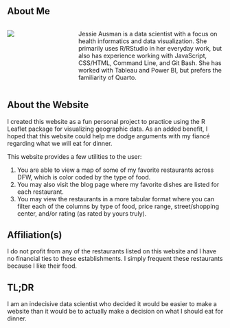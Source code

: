 ## About Me

:::: {.columns}
::: {.column width=30%}
![](./www/me.jpeg)
:::

::: {.column width=70%}
Jessie Ausman is a data scientist with a focus on health informatics and data visualization. She primarily uses R/RStudio in her everyday work, but also has experience working with JavaScript, CSS/HTML, Command Line, and Git Bash. She has worked with Tableau and Power BI, but prefers the familiarity of Quarto.
:::
::::

## About the Website

I created this website as a fun personal project to practice using the R Leaflet package for visualizing geographic data. As an added benefit, I hoped that this website could help me dodge arguments with my fiancé regarding what we will eat for dinner.

This website provides a few utilities to the user:

1.  You are able to view a map of some of my favorite restaurants across DFW, which is color coded by the type of food.
2.  You may also visit the blog page where my favorite dishes are listed for each restaurant.
3.  You may view the restaurants in a more tabular format where you can filter each of the columns by type of food, price range, street/shopping center, and/or rating (as rated by yours truly).

## Affiliation(s)

I do not profit from any of the restaurants listed on this website and I have no financial ties to these establishments. I simply frequent these restaurants because I like their food.

## TL;DR

I am an indecisive data scientist who decided it would be easier to make a website than it would be to actually make a decision on what I should eat for dinner.
